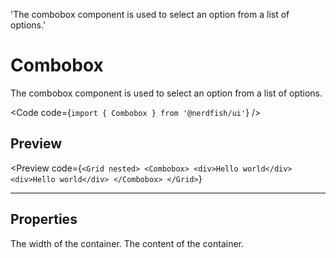   'The combobox component is used to select an option from a list of options.'

# Combobox

The combobox component is used to select an option from a list of options.

<Code code={`import { Combobox } from '@nerdfish/ui'`} />

## Preview

<Preview
  code={`<Grid nested>
  <Combobox>
    <div>Hello world</div>
    <div>Hello world</div>
  </Combobox>
</Grid>`}
>
  <div className="space-y-2">
    <Combobox
      emptyString="No frameworks found"
      placeholder="Select a framework"
      items={[
        {
          value: 'next.js',
          label: 'Next.js',
        },
        {
          value: 'sveltekit',
          label: 'SvelteKit',
        },
        {
          value: 'nuxt.js',
          label: 'Nuxt.js',
        },
        {
          value: 'remix',
          label: 'Remix',
        },
        {
          value: 'astro',
          label: 'Astro',
        },
      ]}
    />
  </div>
</Preview>

---

## Properties

<Properties>
  <Property name="size" type="[small, default, medium, full]">
    The width of the container.
  </Property>
  <Property name="children" type="React.ReactNode" required>
    The content of the container.
  </Property>
</Properties>
